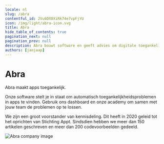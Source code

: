 ```yaml
---
locale: nl
slug: /abra
contentful_id: 2Vu6DX0XiRk74e7vpFjYU
icon: /img/light/abra-icon.svg
title: Abra
hide_table_of_contents: true
pagination_next: null
pagination_prev: null
description: Abra bouwt software en geeft advies om digitale toegankelijkheid voor iedereen begrijpelijk te maken.
authors: [janjaap]
---
```


# Abra

Abra maakt apps toegankelijk.

Onze software stelt je in staat om automatisch toegankelijkheidsproblemen in apps te vinden. Gebruik ons dashboard en onze academy om samen met jouw team de problemen op te lossen.

We zijn een groot voorstander van kennisdeling. Dit heeft in 2020 geleid tot het oprichten van Stichting Appt. Sindsdien hebben we meer dan 150 artikelen geschreven en meer dan 200 codevoorbeelden gedeeld.

<CustomLink url="https://abra.nl" label="Bezoek de website van Abra" external={true} appearance="primary button" />

<Image src="/img/light/Abra company.jpg" alt="Abra company image"/>